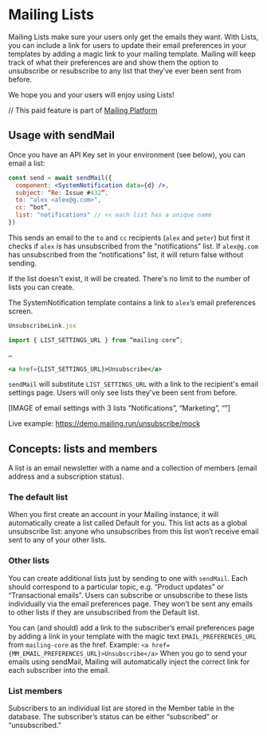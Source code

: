 
# Mailing Lists

Mailing Lists make sure your users only get the emails they want. With Lists, you can include a link for users to update their email preferences in your templates by adding a magic link to your mailing template. Mailing will keep track of what their preferences are and show them the option to unsubscribe or resubscribe to any list that they’ve ever been sent from before.

We hope you and your users will enjoy using Lists!

// This paid feature is part of [Mailing Platform](/docs/platform)

## Usage with sendMail

Once you have an API Key set in your environment (see below), you can email a list:

```jsx
const send = await sendMail({
  component: <SystemNotification data={d} />,
  subject: “Re: Issue #432”,
  to: "alex <alex@g.com>",
  cc: “bot”,
  list: "notifications" // << each list has a unique name
})
```

This sends an email to the `to` and `cc` recipients (`alex` and `peter`) but first it checks if `alex` is has unsubscribed from the “notifications” list. If `alex@g.com` has unsubscribed from the “notifications” list, it will return false without sending.

If the list doesn't exist, it will be created. There's no limit to the number of lists you can create.

The SystemNotification template contains a link to `alex`’s email preferences screen.

```jsx
UnsubscribeLink.jsx

import { LIST_SETTINGS_URL } from “mailing-core”;

…

<a href={LIST_SETTINGS_URL}>Unsubscribe</a>
```

`sendMail` will substitute `LIST_SETTINGS_URL` with a link to the recipient's email settings page. Users will only see lists they've been sent from before.

[IMAGE of email settings with 3 lists “Notifications”, “Marketing”, “”]

Live example: https://demo.mailing.run/unsubscribe/mock

## Concepts: lists and members

A list is an email newsletter with a name and a collection of members (email address and a subscription status).

### The default list

When you first create an account in your Mailing instance, it will automatically create a list called Default for you. This list acts as a global unsubscribe list: anyone who unsubscribes from this list won’t receive email sent to any of your other lists.

### Other lists

You can create additional lists just by sending to one with `sendMail`. Each should correspond to a particular topic, e.g. “Product updates” or “Transactional emails”. Users can subscribe or unsubscribe to these lists individually via the email preferences page. They won’t be sent any emails to other lists if they are unsubscribed from the Default list.

You can (and should) add a link to the subscriber’s email preferences page by adding a link in your template with the magic text `EMAIL_PREFERENCES_URL` from `mailing-core` as the href. Example:
`<a href={MM_EMAIL_PREFERENCES_URL}>Unsubscribe</a>`
When you go to send your emails using sendMail, Mailing will automatically inject the correct link for each subscriber into the email.

### List members

Subscribers to an individual list are stored in the Member table in the database. The subscriber’s status can be either “subscribed” or “unsubscribed.”
